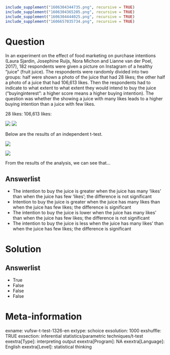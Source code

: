 ```r
include_supplement("1606304344735.png", recursive = TRUE)
include_supplement("1606304365205.png", recursive = TRUE)
include_supplement("1606304444025.png", recursive = TRUE)
include_supplement("1606657035734.png", recursive = TRUE)
```

Question
========
In an experiment on the effect of food marketing on purchase intentions (Laura Sjardin, Josephine Ruijs, Nora Michon and Lianne van der Poel, 2017), 182 respondents were given a picture on Instagram of a healthy "juice" (fruit juice). The respondents were randomly divided into two groups: half were shown a photo of the juice that had 28 likes; the other half a photo of a juice that had 106,613 likes. Then the respondents had to indicate to what extent to what extent they would intend to buy the juice ("buyinginterest": a higher score means a higher buying intention). The question was whether the showing a juice with many likes leads to a higher buying intention than a juice with few likes.  
  
28 likes: 106,613 likes:  
  
![](1606304344735.png) ![](1606304365205.png)
  
Below are the results of an independent t-test.  
  
![](1606304444025.png)
  
  
![](1606657035734.png)
  
From the results of the analysis, we can see that...

Answerlist
----------
* The intention to buy the juice is greater when the juice has many 'likes' than when the juice has few 'likes'; the difference is not significant
* Intention to buy the juice is greater when the juice has many likes than when the juice has few likes; the difference is significant
* The intention to buy the juice is lower when the juice has many likes' than when the juice has few likes; the difference is not significant
* The intention to buy the juice is less when the juice has many likes' than when the juice has few likes; the difference is significant

Solution
========

Answerlist
----------
* True
* False
* False
* False

Meta-information
================
exname: vufsw-t-test-1326-en
extype: schoice
exsolution: 1000
exshuffle: TRUE
exsection: inferential statistics/parametric techniques/t-test
exextra[Type]: interpreting output
exextra[Program]: NA
exextra[Language]: English
exextra[Level]: statistical thinking

